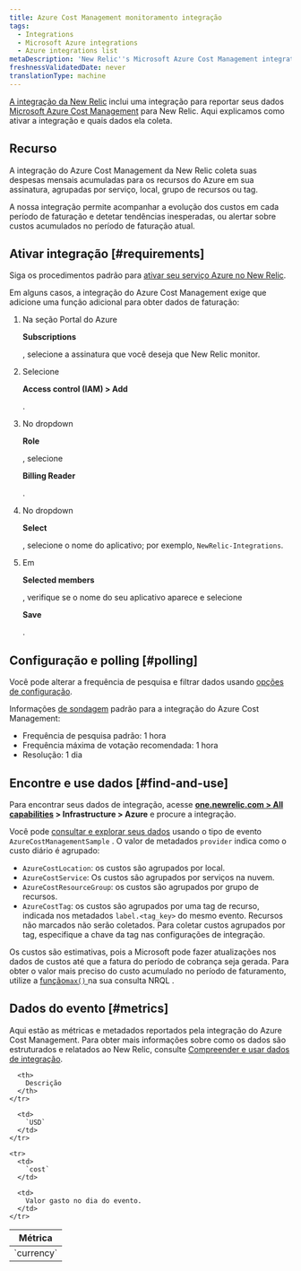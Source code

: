 ```yaml
---
title: Azure Cost Management monitoramento integração
tags:
  - Integrations
  - Microsoft Azure integrations
  - Azure integrations list
metaDescription: 'New Relic''s Microsoft Azure Cost Management integration: what data it reports and how to enable it.'
freshnessValidatedDate: never
translationType: machine
---
```


[A integração da New Relic](/docs/infrastructure/integrations-getting-started/getting-started/introduction-infrastructure-integrations) inclui uma integração para reportar seus dados [Microsoft Azure Cost Management](https://docs.microsoft.com/en-us/azure/cost-management/) para New Relic. Aqui explicamos como ativar a integração e quais dados ela coleta.

## Recurso

A integração do Azure Cost Management da New Relic coleta suas despesas mensais acumuladas para os recursos do Azure em sua assinatura, agrupadas por serviço, local, grupo de recursos ou tag.

A nossa integração permite acompanhar a evolução dos custos em cada período de faturação e detetar tendências inesperadas, ou alertar sobre custos acumulados no período de faturação atual.

## Ativar integração [#requirements]

Siga os procedimentos padrão para [ativar seu serviço Azure no New Relic](/docs/infrastructure/microsoft-azure-integrations/getting-started/activate-azure-integrations).

Em alguns casos, a integração do Azure Cost Management exige que adicione uma função adicional para obter dados de faturação:

1. Na seção Portal do Azure

   <DNT>**Subscriptions**</DNT>

   , selecione a assinatura que você deseja que New Relic monitor.

2. Selecione

   <DNT>**Access control (IAM) > Add**</DNT>

   .

3. No dropdown

   <DNT>**Role**</DNT>

   , selecione

   <DNT>**Billing Reader**</DNT>

   .

4. No dropdown

   <DNT>**Select**</DNT>

   , selecione o nome do aplicativo; por exemplo, `NewRelic-Integrations`.

5. Em

   <DNT>**Selected members**</DNT>

   , verifique se o nome do seu aplicativo aparece e selecione

   <DNT>**Save**</DNT>

   .

## Configuração e polling [#polling]

Você pode alterar a frequência de pesquisa e filtrar dados usando [opções de configuração](/docs/integrations/new-relic-integrations/getting-started/configure-polling-frequency-data-collection-cloud-integrations).

Informações [de sondagem](/docs/infrastructure/microsoft-azure-integrations/azure-integrations-list/azure-polling-intervals-infrastructure-integrations) padrão para a integração do Azure Cost Management:

* Frequência de pesquisa padrão: 1 hora
* Frequência máxima de votação recomendada: 1 hora
* Resolução: 1 dia

## Encontre e use dados [#find-and-use]

Para encontrar seus dados de integração, acesse <DNT>**[one.newrelic.com > All capabilities](https://one.newrelic.com/all-capabilities) > Infrastructure > Azure**</DNT> e procure a integração.

Você pode [consultar e explorar seus dados](/docs/using-new-relic/data/understand-data/query-new-relic-data) usando o tipo de evento `AzureCostManagementSample` . O valor de metadados `provider` indica como o custo diário é agrupado:

* `AzureCostLocation`: os custos são agrupados por local.
* `AzureCostService`: Os custos são agrupados por serviços na nuvem.
* `AzureCostResourceGroup`: os custos são agrupados por grupo de recursos.
* `AzureCostTag`: os custos são agrupados por uma tag de recurso, indicada nos metadados `label.<tag_key>` do mesmo evento. Recursos não marcados não serão coletados. Para coletar custos agrupados por tag, especifique a chave da tag nas configurações de integração.

Os custos são estimativas, pois a Microsoft pode fazer atualizações nos dados de custos até que a fatura do período de cobrança seja gerada. Para obter o valor mais preciso do custo acumulado no período de faturamento, utilize a [função`max()` ](/docs/insights/nrql-new-relic-query-language/nrql-reference/nrql-syntax-components-functions#func-max)na sua consulta NRQL .

## Dados do evento [#metrics]

Aqui estão as métricas e metadados reportados pela integração do Azure Cost Management. Para obter mais informações sobre como os dados são estruturados e relatados ao New Relic, consulte [Compreender e usar dados de integração](/docs/infrastructure/integrations-getting-started/getting-started/understand-integration-data-data-types#metric).

<table>
  <thead>
    <tr>
      <th style={{ width: "290px" }}>
        Métrica
      </th>

      <th>
        Descrição
      </th>
    </tr>
  </thead>

  <tbody>
    <tr>
      <td>
        `currency`
      </td>

      <td>
        `USD`
      </td>
    </tr>

    <tr>
      <td>
        `cost`
      </td>

      <td>
        Valor gasto no dia do evento.
      </td>
    </tr>
  </tbody>
</table>